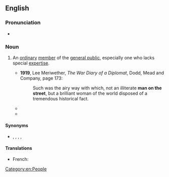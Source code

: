==English==

===Pronunciation===
* {{audio|en|En-au-man on the street.ogg|Audio (AU)}}

===Noun===
{{en-noun|men on the street}}

# {{lb|en|idiomatic}} An [[ordinary]] [[member]] of the [[general public]], especially one who lacks special [[expertise]].
#* '''1919''', Lee Meriwether, ''The War Diary of a Diplomat'', Dodd, Mead and Company, page 173:
#*: Such was the airy way with which, not an illiterate '''man on the street''', but a brilliant woman of the world disposed of a tremendous historical fact.
#* {{quote-book|en|year=2004|author=Steve Rushin|title=The Caddie Was a Reindeer: And Other Tales of Extreme Recreation|publisher=Atlantic Monthly Press,|isbn=0871138786|page=214
|passage="When do the Olympics begin?" a reporter from a Nagano television station asks me in a '''man-on-the-street''' interview.}}
#* {{quote-book|en|year=2005|author=Martin Endress, George Psathas,|author2=Hisashi Nasu, eds.|title=Explorations of the Life-World: Continuing Dialogues with Alfred Schutz|publisher=Springer|isbn=1402032196|page=136
|passage=It is not only the '''man on the street''' who is characterized by taking one's own system of relevance for granted. This holds true for the expert,....}}

====Synonyms====
* {{l|en|average Joe}}, {{l|en|John Q. Public}}, {{l|en|layman}}, {{l|en|man in the street}}, {{l|en|man on the Clapham omnibus}}

====Translations====
{{trans-top}}
* French: {{t+|fr|homme de la rue|m}}
{{trans-mid}}
{{trans-bottom}}

[[Category:en:People]]